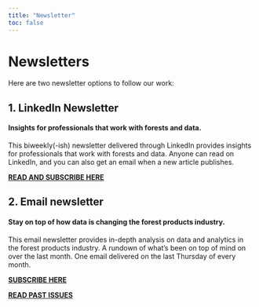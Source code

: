 ```yaml
---
title: "Newsletter"
toc: false
---
```


# Newsletters


Here are two newsletter options to follow our work:
 
## 1. LinkedIn Newsletter   

#### Insights for professionals that work with forests and data.
This biweekly(-ish) newsletter delivered through LinkedIn provides insights for professionals that work with forests and data. Anyone can read on LinkedIn, and you can also get an email when a new article publishes. 

**[**READ AND SUBSCRIBE HERE**](https://www.linkedin.com/newsletters/trends-in-forest-analytics-6962772901330616320/)**

## 2. Email newsletter  
  
#### Stay on top of how data is changing the forest products industry.
This email newsletter provides in-depth analysis on data and analytics in the forest products industry. A rundown of what's been on top of mind on over the last month. One email delivered on the last Thursday of every month.     

**[**SUBSCRIBE HERE**](https://mailchi.mp/d96897dc0f46/arbor-analytics)** 

**[**READ PAST ISSUES**](https://us4.campaign-archive.com/home/?u=7fef5e59c1561e6fb30381b19&id=dd799e0d20)**